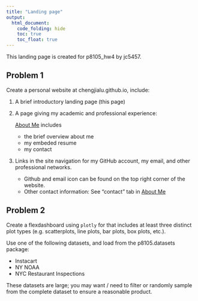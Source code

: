 ```yaml
---
title: "Landing page"
output: 
  html_document:
    code_folding: hide
    toc: true
    toc_float: true
---
```


This landing page is created for p8105_hw4 by jc5457.

## Problem 1

Create a personal website at chengjialu.github.io, include:

1. A brief introductory landing page (this page)

2. A page giving my academic and professional experience:

    [About Me](about-me.html) includes 
    * the brief overview about me
    * my embeded resume
    * my contact


3. Links in the site navigation for my GitHub account, my email, and other professional networks.
    
    * Github and email icon can be found on the top right corner of the website.
    * Other contact information: See "contact" tab in  [About Me](about-me.html)


## Problem 2

Create a flexdashboard using `plotly` for that includes at least three distinct plot types (e.g. scatterplots, line plots, bar plots, box plots, etc.). 

Use one of the following datasets, and load from the p8105.datasets package:

* Instacart
* NY NOAA
* NYC Restaurant Inspections

These datasets are large; you may want / need to filter or randomly sample from the complete dataset to ensure a reasonable product.

